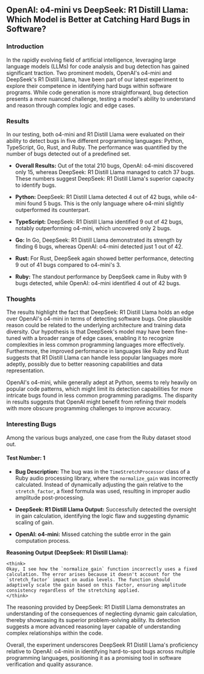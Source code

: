 ---
---
## OpenAI: o4-mini vs DeepSeek: R1 Distill Llama: Which Model is Better at Catching Hard Bugs in Software?

### Introduction

In the rapidly evolving field of artificial intelligence, leveraging large language models (LLMs) for code analysis and bug detection has gained significant traction. Two prominent models, OpenAI's o4-mini and DeepSeek's R1 Distill Llama, have been part of our latest experiment to explore their competence in identifying hard bugs within software programs. While code generation is more straightforward, bug detection presents a more nuanced challenge, testing a model's ability to understand and reason through complex logic and edge cases.

### Results

In our testing, both o4-mini and R1 Distill Llama were evaluated on their ability to detect bugs in five different programming languages: Python, TypeScript, Go, Rust, and Ruby. The performance was quantified by the number of bugs detected out of a predefined set.

- **Overall Results:** Out of the total 210 bugs, OpenAI: o4-mini discovered only 15, whereas DeepSeek: R1 Distill Llama managed to catch 37 bugs. These numbers suggest DeepSeek: R1 Distill Llama's superior capacity to identify bugs.

- **Python:** DeepSeek: R1 Distill Llama detected 4 out of 42 bugs, while o4-mini found 5 bugs. This is the only language where o4-mini slightly outperformed its counterpart.

- **TypeScript:** DeepSeek: R1 Distill Llama identified 9 out of 42 bugs, notably outperforming o4-mini, which uncovered only 2 bugs. 

- **Go:** In Go, DeepSeek: R1 Distill Llama demonstrated its strength by finding 6 bugs, whereas OpenAI: o4-mini detected just 1 out of 42.

- **Rust:** For Rust, DeepSeek again showed better performance, detecting 9 out of 41 bugs compared to o4-mini's 3.

- **Ruby:** The standout performance by DeepSeek came in Ruby with 9 bugs detected, while OpenAI: o4-mini identified 4 out of 42 bugs.

### Thoughts

The results highlight the fact that DeepSeek: R1 Distill Llama holds an edge over OpenAI's o4-mini in terms of detecting software bugs. One plausible reason could be related to the underlying architecture and training data diversity. Our hypothesis is that DeepSeek's model may have been fine-tuned with a broader range of edge cases, enabling it to recognize complexities in less common programming languages more effectively. Furthermore, the improved performance in languages like Ruby and Rust suggests that R1 Distill Llama can handle less popular languages more adeptly, possibly due to better reasoning capabilities and data representation.

OpenAI's o4-mini, while generally adept at Python, seems to rely heavily on popular code patterns, which might limit its detection capabilities for more intricate bugs found in less common programming paradigms. The disparity in results suggests that OpenAI might benefit from refining their models with more obscure programming challenges to improve accuracy.

### Interesting Bugs

Among the various bugs analyzed, one case from the Ruby dataset stood out. 

#### Test Number: 1

- **Bug Description:** The bug was in the `TimeStretchProcessor` class of a Ruby audio processing library, where the `normalize_gain` was incorrectly calculated. Instead of dynamically adjusting the gain relative to the `stretch_factor`, a fixed formula was used, resulting in improper audio amplitude post-processing.

- **DeepSeek: R1 Distill Llama Output:** Successfully detected the oversight in gain calculation, identifying the logic flaw and suggesting dynamic scaling of gain.

- **OpenAI: o4-mini:** Missed catching the subtle error in the gain computation process.

**Reasoning Output (DeepSeek: R1 Distill Llama):** 
```plaintext
<think>
Okay, I see how the `normalize_gain` function incorrectly uses a fixed calculation. The error arises because it doesn't account for the `stretch_factor` impact on audio levels. The function should adaptively scale the gain based on this factor, ensuring amplitude consistency regardless of the stretching applied.
</think>
```

The reasoning provided by DeepSeek: R1 Distill Llama demonstrates an understanding of the consequences of neglecting dynamic gain calculation, thereby showcasing its superior problem-solving ability. Its detection suggests a more advanced reasoning layer capable of understanding complex relationships within the code.

Overall, the experiment underscores DeepSeek R1 Distill Llama's proficiency relative to OpenAI: o4-mini in identifying hard-to-spot bugs across multiple programming languages, positioning it as a promising tool in software verification and quality assurance.
